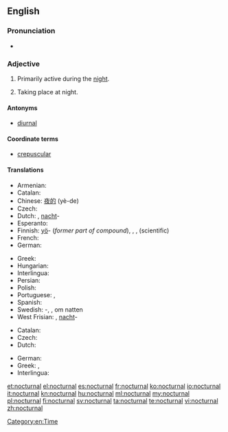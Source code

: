 ==English==

===Pronunciation===
* {{rhymes|ɜː(r)nəl}}

===Adjective===
{{en-adj}}

# {{context|of a person, creature, group, or species}} Primarily active during the [[night]].
# {{context|of an occurrence}} Taking place at night.

====Antonyms====
* [[diurnal]]

====Coordinate terms====
* [[crepuscular]]

====Translations====
{{trans-top|primarily active during the night}}
* Armenian: {{t-|hy|գիշերային|tr=gišerayin}}
* Catalan: {{t-|ca|nocturn}}
* Chinese: [[夜的]] (yè-de)
* Czech: {{t+|cs|noční}}
* Dutch: {{t|nl|nachtelijk}}, [[nacht]]-
* Esperanto: {{t-|eo|nokta|xs=Esperanto}}
* Finnish: [[yö]]- (''former part of compound''), {{t|fi|yöllinen}}, {{t|fi|öinen}}, {{t|fi|nokturnaalinen}} (scientific)
* French: {{t+|fr|nocturne}}
* German: {{t|de|nachtaktiv}}
{{trans-mid}}
* Greek: {{t|el|νυκτόβιος|m|tr=nyktóvios}}
* Hungarian: {{t+|hu|éjjeli}}
* Interlingua: {{t|ia|nocturne}}
* Persian: {{t|fa|شبانه|tr=šabâne|sc=fa-Arab}}
* Polish: {{t|pl|nocny}}
* Portuguese: {{t+|pt|nocturno}}, {{t|pt|noturno|m}}
* Spanish: {{t-|es|nocturno}}
* Swedish: {{t+|sv|natt}}-, {{t|sv|nattaktiv}}, {{t|sv|aktiv}} om natten
* West Frisian: {{t|fy|nachtlik}}, [[nacht]]-
{{trans-bottom}}

{{trans-top|taking place at night}}
* Catalan: {{t-|ca|nocturn}}
* Czech: {{t+|cs|noční}}
* Dutch: {{t-|nl|nachtelijk}}
{{trans-mid}}
* German: {{t|de|nächtlich}}
* Greek: {{t+|el|νυχτερινός|m|tr=nychterinós}}, {{t|el|νυχτιάτικος|m|tr=nychtiátikos}}
* Interlingua: {{t|ia|nocturne}}
{{trans-bottom}}

[[Category:en:Time]]

[[et:nocturnal]]
[[el:nocturnal]]
[[es:nocturnal]]
[[fr:nocturnal]]
[[ko:nocturnal]]
[[io:nocturnal]]
[[it:nocturnal]]
[[kn:nocturnal]]
[[hu:nocturnal]]
[[ml:nocturnal]]
[[my:nocturnal]]
[[pl:nocturnal]]
[[fi:nocturnal]]
[[sv:nocturnal]]
[[ta:nocturnal]]
[[te:nocturnal]]
[[vi:nocturnal]]
[[zh:nocturnal]]